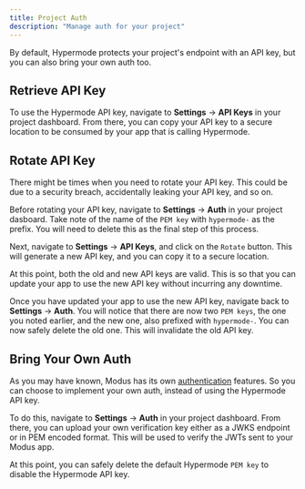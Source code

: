 ```yaml
---
title: Project Auth
description: "Manage auth for your project"
---
```


By default, Hypermode protects your project's endpoint with an API key, but you
can also bring your own auth too.

## Retrieve API Key

To use the Hypermode API key, navigate to **Settings** → **API Keys** in your
project dashboard. From there, you can copy your API key to a secure location to
be consumed by your app that is calling Hypermode.

## Rotate API Key

There might be times when you need to rotate your API key. This could be due to
a security breach, accidentally leaking your API key, and so on.

Before rotating your API key, navigate to **Settings** → **Auth** in your
project dasboard. Take note of the name of the `PEM key` with `hypermode-` as
the prefix. You will need to delete this as the final step of this process.

Next, navigate to **Settings** → **API Keys**, and click on the `Rotate` button.
This will generate a new API key, and you can copy it to a secure location.

At this point, both the old and new API keys are valid. This is so that you can
update your app to use the new API key without incurring any downtime.

Once you have updated your app to use the new API key, navigate back to
**Settings** → **Auth**. You will notice that there are now two `PEM keys`, the
one you noted earlier, and the new one, also prefixed with `hypermode-`. You can
now safely delete the old one. This will invalidate the old API key.

## Bring Your Own Auth

As you may have known, Modus has its own [authentication](/modus/authentication)
features. So you can choose to implement your own auth, instead of using the
Hypermode API key.

To do this, navigate to **Settings** → **Auth** in your project dashboard. From
there, you can upload your own verification key either as a JWKS endpoint or in
PEM encoded format. This will be used to verify the JWTs sent to your Modus app.

At this point, you can safely delete the default Hypermode `PEM key` to disable
the Hypermode API key.
